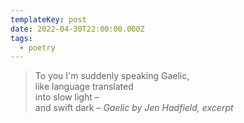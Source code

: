 ```yaml
---
templateKey: post
date: 2022-04-30T22:00:00.000Z
tags:
  - poetry
---
```

> To you I'm suddenly speaking Gaelic,<br/>
> like language translated<br/>
> into slow light –<br/>
> and swift dark –
> <cite>Gaelic by Jen Hadfield, excerpt</cite>
